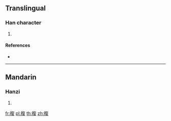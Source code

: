 {{character info/new}}
==Translingual==

===Han character===
{{Han char|rn=115|rad=禾|as=09|sn=14|four=|canj=HDOAE}}

# {{defn|Han|sort=禾09}}

====References====
* {{Han ref|kx=0855.420|dkj=25158|hdz=42618.010|uh=7A2A|ud=31274}}

----

==Mandarin==

===Hanzi===
{{cmn-hanzi|pin=[[fù]] ([[fu4]])|wg=fu<sup>4</sup>}}

# {{defn|lang=cmn|sort=禾09}}

[[fr:稪]]
[[pl:稪]]
[[th:稪]]
[[zh:稪]]